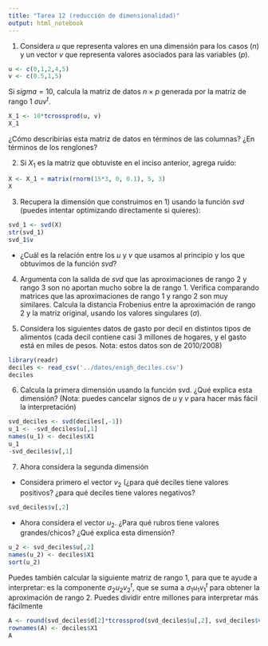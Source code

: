 ```yaml
---
title: "Tarea 12 (reducción de dimensionalidad)"
output: html_notebook
---
```



1. Considera $u$ que representa valores en una dimensión para los casos ($n$)
y un vector $v$ que representa valores asociados para las variables ($p$).

```r
u <- c(0,1,2,4,5)
v <- c(0.5,1,5)
```

Si $sigma = 10$, calcula la matriz de datos $n\times p$ generada por la matriz
de rango 1  $\sigma u v^t$.

```r
X_1 <- 10*tcrossprod(u, v)
X_1
```
¿Cómo describirías esta matriz de datos en términos de las columnas? ¿En términos 
de los renglones?

2. Si $X_1$ es la matriz que obtuviste en el inciso anterior, agrega ruido:
```r
X <- X_1 + matrix(rnorm(15*3, 0, 0.1), 5, 3)
X
```

3. Recupera la dimensión que construimos en 1) usando la función *svd* (puedes intentar
optimizando directamente si quieres):

```r
svd_1 <- svd(X)
str(svd_1)
svd_1$v
```

- ¿Cuál es la relación entre los $u$ y $v$ que usamos al principio y los que obtuvimos
de la función *svd*?

4. Argumenta con la salida de *svd* que las aproximaciones de rango 2 y rango 3 son
no aportan mucho sobre la de rango 1. Verifica comparando matrices 
que las aproximaciones de rango 1 y rango 2
son muy similares. Calcula la distancia Frobenius entre la aproximación de rango 2 y
la matriz original, usando los valores singulares ($\sigma$).


5. Considera los siguientes datos de gasto por decil en distintos tipos de alimentos
(cada decil contiene casi 3 millones de hogares, y el gasto está en miles de pesos.
Nota: estos datos son de 2010/2008)
```r
library(readr)
deciles <- read_csv('../datos/enigh_deciles.csv')
deciles
```

6. Calcula la primera dimensión usando la función svd. ¿Qué explica esta dimensión? 
(Nota: puedes cancelar signos de $u$ y $v$ para hacer más fácil la interpretación) 

```r
svd_deciles <- svd(deciles[,-1])
u_1 <- -svd_deciles$u[,1]
names(u_1) <- deciles$X1
u_1
-svd_deciles$v[,1]
```

7. Ahora considera la segunda dimensión

- Considera primero el vector $v_2$ (¿para qué deciles
tiene valores positivos? ¿para qué deciles tiene valores negativos?

```r
svd_deciles$v[,2]
```


- Ahora considera el vector $u_2$. ¿Para qué rubros tiene valores grandes/chicos?
¿Qué explica esta dimensión?

```r
u_2 <- svd_deciles$u[,2]
names(u_2) <- deciles$X1
sort(u_2)
```

Puedes también calcular la siguiente matriz de rango 1, para que te ayude 
a interpretar: es la componente $\sigma_2u_2v_2^t$, que se suma a $\sigma_1 u_1 v_1^t$
para obtener la aproximación de rango 2. Puedes dividir entre millones para interpretar
más fácilmente

```r
A <- round(svd_deciles$d[2]*tcrossprod(svd_deciles$u[,2], svd_deciles$v[,2])/1e3)
rownames(A) <- deciles$X1
A
```

